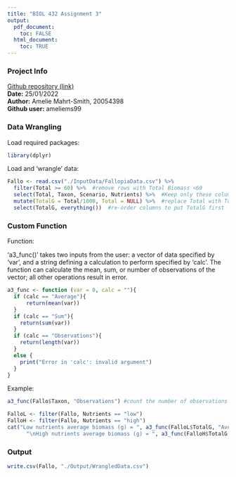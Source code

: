 ```yaml
---
title: "BIOL 432 Assignment 3"
output:
  pdf_document:
    toc: FALSE
  html_document:
    toc: TRUE
---
```


### Project Info 

[Github repository (link)](https://github.com/ameliems99/A3_BIOL_432)  
**Date:** 25/01/2022  
**Author:** Amelie Mahrt-Smith, 20054398  
**Github user:** ameliems99  

### Data Wrangling   
  
Load required packages:
```r
library(dplyr) 
```

Load and 'wrangle' data:
```r
Fallo <- read.csv("./InputData/FallopiaData.csv") %>%
  filter(Total >= 60) %>%  #remove rows with Total Biomass <60
  select(Total, Taxon, Scenario, Nutrients) %>%  #Keep only these columns, in this order
  mutate(TotalG = Total/1000, Total = NULL) %>%  #replace Total with TotalG
  select(TotalG, everything())  #re-order columns to put TotalG first
```


### Custom Function

Function:   

'a3_func()' takes two inputs from the user: a vector of data specified by 'var', and a string defining a calculation to perform specified by 'calc'. The function can calculate the mean, sum, or number of observations of the vector; all other operations result in error. 
```r
a3_func <- function (var = 0, calc = ""){ 
  if (calc == "Average"){
      return(mean(var))
  } 
  if (calc == "Sum"){
    return(sum(var))
  }
  if (calc == "Observations"){
    return(length(var))
  }
  else {
    print("Error in 'calc': invalid argument")
  }
}
```

Example: 
```r
a3_func(Fallo$Taxon, "Observations") #count the number of observations in 'Taxon' column

FalloL <- filter(Fallo, Nutrients == "low")
FalloH <- filter(Fallo, Nutrients == "high")
cat("Low nutrients average biomass (g) = ", a3_func(FalloL$TotalG, "Average"), 
      "\nHigh nutrients average biomass (g) = ", a3_func(FalloH$TotalG, "Average")) #calculate average 'TotalG' for each 'Nutrient' concentration
```


### Output 
```r
write.csv(Fallo, "./Output/WrangledData.csv")
```
